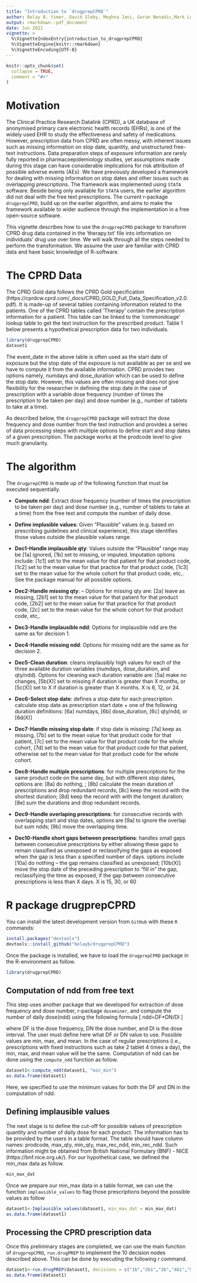 ```yaml
---
title: "Introduction to `drugprepCPRD`"
author: Belay B. Yimer, David Sleby, Meghna Jani, Goran Nenadic,Mark Lunt, William G. Dixon
output: rmarkdown::pdf_document
date: Jun 2021
vignette: >
  %\VignetteIndexEntry{introduction_to_drugprepCPRD}
  %\VignetteEngine{knitr::rmarkdown}
  %\VignetteEncoding{UTF-8}
---
```


```r
knitr::opts_chunk$set(
  collapse = TRUE,
  comment = "#>"
)
```

# Motivation 

The Clinical Practice Research Datalink (CPRD), a UK database of anonymised primary care electronic health records (EHRs), is one of the widely used EHR to study the effectiveness and safety of medications.  However, prescription data from CPRD are often messy, with inherent issues such as missing information on stop date, quantity, and unstructured free-text instructions. Data preparation steps of exposure information are rarely fully reported in pharmacoepidemiology studies, yet assumptions made during this stage can have considerable implications for risk attribution of possible adverse events (AEs). We have previously developed a framework for dealing with missing information on stop dates and other issues such as overlapping prescriptions. The framework was implemented using `STATA` software. Beside being only available for `STATA` users, the earlier algorithm did not deal with the free text prescriptions. The current r-package `drugprepCPRD`, build up on the earlier algorithm, and aims to make the framework available to wider audience through the implementation in a free open-source software. 

This vignette describes how to use the `drugprepCPRD` package to transform CPRD drug data contained in the 'therapy.txt' file into information on individuals’ drug use over time. We will walk through all the steps needed to perform the transformation. We assume the user are familiar with CPRD data and have basic knowledge of R-software. 


# The CPRD Data  

The CPRD Gold data follows the CPRD Gold specification (https://cprdcw.cprd.com/_docs/CPRD_GOLD_Full_Data_Specification_v2.0.pdf). It is made-up of several tables containing information related to the patients. One of the CPRD tables called 'Therapy' contain the prescription information for a patient. This table can be linked to the 'commondoage' lookup table to get the text instruction for the prescribed product. Table 1 below presents a hypothetical prescription data for two individuals. 


```r
library(drugprepCPRD)
dataset1 

```

The event_date in the above table is often used as the start date of exposure but the stop date of the exposure is not available as per se and we have to compute it from the available information. CPRD provides two options namely, numdays and dose_duration which can be used to define the stop date. However, this values are often missing and does not give flexibility for the researcher in defining the stop date in the case of prescription with a variable dose frequency (number of times the prescription to be taken per day) and dose number (e.g., number of tablets to take at a time). 

As described below, the `drugprepCPRD` package will extract the dose frequency and dose number from the text instruction and provides a series of data processing steps with multiple options to define start and stop dates of a given prescription. The package works at the prodcode level to give much granularity.  

# The algorithm 

The `drugprepCPRD` is made up of the following function that must be executed sequentially. 

* **Compute ndd**: Extract dose frequency (number of times the prescription to be taken per day) and dose number (e.g., number of tablets to take at a time) from the free text and compute the number of daily dose. 
* **Define implusible values**: Given “Plausible” values (e.g. based on prescribing guidelines and clinical experience), this stage identifies those values outside the plausible values range.
* **Dec1-Handle implausible qty**: Values outside the “Plausible” range may be [1a] ignored,  [1b] set to missing, or imputed. Imputation options include: [1c1] set to the mean value for that  patient for that product code, [1c2] set to the mean value for that practice for that product code, [1c3] set to the mean value for the whole cohort for that product  code, etc,. See the package manual for all possible options. 
* **Dec2-Handle missing qty**: – Options for missing qty are: [2a] leave as missing, [2b1] set to the mean value for that patient for that product code, [2b2] set to the  mean value for that practice for that product code, [2c] set to the mean value for the whole  cohort for that product code, etc,.
* **Dec3-Handle implausible ndd**:  Options for implausible ndd are the same as for decision 1.
* **Dec4-Handle missing ndd**: Options for missing ndd are the same as for decision 2.
* **Dec5-Clean duration**: cleans implausibly high values for each of the three available duration variables (numdays, dose_duration, and qty/ndd). Options for cleaning each duration variable are: [5a] make no changes, [5b(X)] set to missing if duration is greater than X months, or [5c(X)] set to X if duration is greater than X  months. X is 6, 12, or 24.
* **Dec6-Select stop date**: defines a stop date for each prescription. calculate stop date as prescription start date + one of the following duration  definitions: [6a] numdays, [6b] dose_duration, [6c] qty/ndd, or [6d(X)] 

* **Dec7-Handle missing stop date**: if stop date is missing: [7a] keep as missing, [7b] set to the mean value for that  product code for that patient, [7c] set to the mean value for that product code for the whole  cohort, [7d] set to the mean value for that product code for that patient, otherwise set to the mean value for that product code for the whole cohort.

* **Dec8-Handle multiple prescriptions**: for multiple prescriptions for the same product code on the same day, but with different stop dates, options are: [8a] do nothing, ; [8b] calculate the mean duration of prescriptions and drop redundant records; [8c] keep the record with the shortest duration; [8d] keep the record with with the longest duration; [8e] sum the durations and drop redundant records.
* **Dec9-Handle overlaping prescriptions**: for consecutive records with overlapping start and stop dates, options are [9a] to ignore the overlap but sum ndds; [9b] move the overlapping time.
* **Dec10-Handle short gaps between prescriptions**: handles small gaps between consecutive prescriptions by either allowing these gaps to remain classified as unexposed or reclassifying the gaps as exposed when the gap is less than a  specified number of days. options include [10a] do nothing – the gap remains classified as unexposed; [10b(X)] move the stop date of the preceding prescription to “fill in” the gap, reclassifying the time as exposed, if the gap between consecutive prescriptions is less than X days. X is 15, 30, or 60



# R package drugprepCPRD

You can install the latest development version from `GitHub` with these `R` commands:

```r
install.packages("devtools")
devtools::install_github("belayb/drugprepCPRD")
```

Once the package is installed, we have to load the `drugprepCPRD` package in the R-environment as follow. 

```r
library(drugprepCPRD)
```

## Computation of ndd from free text 
This step uses another package that we developed for extraction of dose frequency and dose number, r-package `doseminer`, and compute the number of daily dose(ndd) using the following formula 
\[
ndd=DF*DN/DI
\]

where DF is the dose frequency, DN the dose number, and DI is the dose interval. The user must define here what DF or DN value to use. Possible values are min, max, and mean. In the case of regular prescriptions (i.e., prescriptions with fixed instructions such as take 2 tablet 4 times a day), the min, max, and mean value will be the same. Computation of ndd can be done using the `compute_ndd` function as follow. 

```r
dataset1<-compute_ndd(dataset1, "min_min")
as.data.frame(dataset1)
```
Here, we specified to use the minimum values for both the DF and DN in the computation of ndd. 

## Defining implausible values 
The next stage is to define the cut-off for possible values of prescription quantity and number of daily dose for each product. The information has to be provided by the users in a table format. The table should have column names: prodcode, max_qty, min_qty, max_rec_ndd, min_rec_ndd. Such information might be obtained from British National Formulary (BNF) - NICE (https://bnf.nice.org.uk/). For our hypothetical case, we defined the min_max data as follow.

```r
min_max_dat 
```

Once we prepare our min_max data in a table format, we can use the function `implausible_values` to flag those prescriptions beyond the possible values as follow 


```r
dataset1<-Implausible_values(dataset1, min_max_dat = min_max_dat)
as.data.frame(dataset1)
```


## Processing the CPRD prescription data 

Once this preliminary stages are completed, we can use the main function of `drugprepCPRD`, `run.drugPREP` to implement the 10 decision nodes described above. This can be done by executing the following r command. 


```r
dataset1<-run.drugPREP(dataset1, decisions = c("1b","2b1","3b","4b1","5b_6","6c","7a","8d","9a","10b") )
as.data.frame(dataset1)
```
